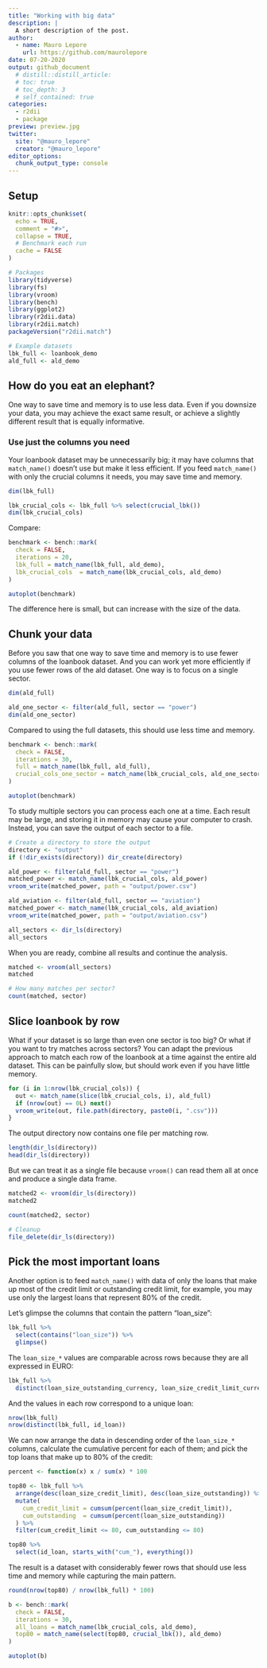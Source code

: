```yaml
---
title: "Working with big data"
description: |
  A short description of the post.
author:
  - name: Mauro Lepore
    url: https://github.com/maurolepore
date: 07-20-2020
output: github_document
  # distill::distill_article:
  # toc: true
  # toc_depth: 3
  # self_contained: true
categories:
  - r2dii
  - package
preview: preview.jpg
twitter:
  site: "@mauro_lepore"
  creator: "@mauro_lepore"
editor_options: 
  chunk_output_type: console
---
```


## Setup

```r
knitr::opts_chunk$set(
  echo = TRUE,
  comment = "#>",
  collapse = TRUE,
  # Benchmark each run
  cache = FALSE
)
```

```r
# Packages
library(tidyverse)
library(fs)
library(vroom)
library(bench)
library(ggplot2)
library(r2dii.data)
library(r2dii.match)
packageVersion("r2dii.match")

# Example datasets
lbk_full <- loanbook_demo
ald_full <- ald_demo
```

## How do you eat an elephant?

One way to save time and memory is to use less data. Even if you downsize your data, you may achieve the exact same result, or achieve a slightly different result that is equally informative.

### Use just the columns you need

Your loanbook dataset may be unnecessarily big; it may have columns that `match_name()` doesn't use but make it less efficient. If you feed `match_name()` with only the crucial columns it needs, you may save time and memory.

```r
dim(lbk_full)

lbk_crucial_cols <- lbk_full %>% select(crucial_lbk())
dim(lbk_crucial_cols)
```

Compare:

```r
benchmark <- bench::mark(
  check = FALSE,
  iterations = 20,
  lbk_full = match_name(lbk_full, ald_demo),
  lbk_crucial_cols  = match_name(lbk_crucial_cols, ald_demo)
)

autoplot(benchmark)
```

The difference here is small, but can increase with the size of the data.

## Chunk your data

Before you saw that one way to save time and memory is to use fewer columns of the loanbook dataset. And you can work yet more efficiently if you use fewer rows of the ald dataset. One way is to focus on a single sector.

```r
dim(ald_full)

ald_one_sector <- filter(ald_full, sector == "power")
dim(ald_one_sector)
```

Compared to using the full datasets, this should use less time and memory.

```r
benchmark <- bench::mark(
  check = FALSE,
  iterations = 30,
  full = match_name(lbk_full, ald_full),
  crucial_cols_one_sector = match_name(lbk_crucial_cols, ald_one_sector)
)

autoplot(benchmark)
```

To study multiple sectors you can process each one at a time. Each result may be large, and storing it in memory may cause your computer to crash. Instead, you can save the output of each sector to a file.

```r
# Create a directory to store the output
directory <- "output"
if (!dir_exists(directory)) dir_create(directory)

ald_power <- filter(ald_full, sector == "power")
matched_power <- match_name(lbk_crucial_cols, ald_power)
vroom_write(matched_power, path = "output/power.csv")

ald_aviation <- filter(ald_full, sector == "aviation")
matched_power <- match_name(lbk_crucial_cols, ald_aviation)
vroom_write(matched_power, path = "output/aviation.csv")

all_sectors <- dir_ls(directory)
all_sectors
```

When you are ready, combine all results and continue the analysis.

```r
matched <- vroom(all_sectors)
matched

# How many matches per sector?
count(matched, sector)
```

## Slice loanbook by row

What if your dataset is so large than even one sector is too big? Or what if you want to try matches across sectors? You can adapt the previous approach to match each row of the loanbook at a time against the entire ald dataset. This can be painfully slow, but should work even if you have little memory.

```r
for (i in 1:nrow(lbk_crucial_cols)) {
  out <- match_name(slice(lbk_crucial_cols, i), ald_full)
  if (nrow(out) == 0L) next()
  vroom_write(out, file.path(directory, paste0(i, ".csv")))
}
```

The output directory now contains one file per matching row.

```r
length(dir_ls(directory))
head(dir_ls(directory))
```

But we can treat it as a single file because `vroom()` can read them all at once and produce a single data frame.

```r
matched2 <- vroom(dir_ls(directory))
matched2

count(matched2, sector)
```

```r
# Cleanup
file_delete(dir_ls(directory))
```

## Pick the most important loans

Another option is to feed `match_name()` with data of only the loans that make up most of the credit limit or outstanding credit limit, for example, you may use only the largest loans that represent 80% of the credit.

Let's glimpse the columns that contain the pattern "loan_size":

```r
lbk_full %>% 
  select(contains("loan_size")) %>% 
  glimpse()
```

The `loan_size_*` values are comparable across rows because they are all expressed in EURO:

```r
lbk_full %>% 
  distinct(loan_size_outstanding_currency, loan_size_credit_limit_currency)
```

And the values in each row correspond to a unique loan:

```r
nrow(lbk_full)
nrow(distinct(lbk_full, id_loan))
```

We can now arrange the data in descending order of the `loan_size_*` columns, calculate the cumulative percent for each of them; and pick the top loans that make up to 80% of the credit:

```r
percent <- function(x) x / sum(x) * 100

top80 <- lbk_full %>% 
  arrange(desc(loan_size_credit_limit), desc(loan_size_outstanding)) %>% 
  mutate(
    cum_credit_limit = cumsum(percent(loan_size_credit_limit)),
    cum_outstanding  = cumsum(percent(loan_size_outstanding))
  ) %>% 
  filter(cum_credit_limit <= 80, cum_outstanding <= 80)

top80 %>% 
  select(id_loan, starts_with("cum_"), everything())
```

The result is a dataset with considerably fewer rows that should use less time and memory while capturing the main pattern.

```r
round(nrow(top80) / nrow(lbk_full) * 100)
```

```r
b <- bench::mark(
  check = FALSE,
  iterations = 30,
  all_loans = match_name(lbk_crucial_cols, ald_demo),
  top80 = match_name(select(top80, crucial_lbk()), ald_demo)
)

autoplot(b)
```

